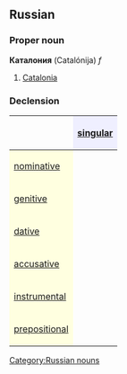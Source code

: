 ==Russian==
[[Category:Russian nouns]]
===Proper noun===
'''Каталония''' (Catalónija) ''f''

#[[Catalonia]]

===Declension===
{| border="1" cellpadding="4" cellspacing="0"
!
! style="background-color: #EFEFFF" align="center"|[[singular]]
|-
! style="background-color: #FFFFE0" align="left"|[[nominative case|nominative]]
| align="center"|{{RUchar|Катало́ния}}
|-
! style="background-color: #FFFFE0" align="left"|[[genitive case|genitive]]
| align="center"|{{RUchar|Катало́нии}}
|-
! style="background-color: #FFFFE0" align="left"|[[dative case|dative]]
| align="center"|{{RUchar|Катало́нии}}
|-
! style="background-color: #FFFFE0" align="left"|[[accusative case|accusative]]
| align="center"|{{RUchar|Катало́нию}}
|-
! style="background-color: #FFFFE0" align="left"|[[instrumental case|instrumental]]
| align="center"|{{RUchar|Катало́нией, -ею}}
|-
! style="background-color: #FFFFE0" align="left"|[[prepositional case|prepositional]]
| align="center"|{{RUchar|о Катало́нии}}
|}